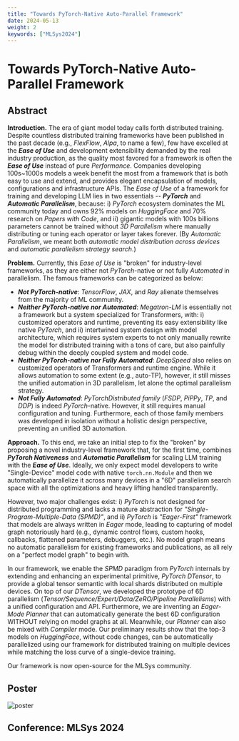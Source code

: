 ```yaml
---
title: "Towards PyTorch-Native Auto-Parallel Framework"
date: 2024-05-13
weight: 2
keywords: ["MLSys2024"]
---
```


# Towards PyTorch-Native Auto-Parallel Framework

## Abstract

**Introduction.**
The era of giant model today calls forth distributed training.
Despite countless distributed training frameworks have been published in the past decade (e.g., _FlexFlow_, _Alpa_, to name a few), 
few have excelled at the _**Ease of Use**_ and development extensibility demanded by the real industry production,
as the quality most favored for a framework is often the _**Ease of Use**_ instead of pure _Performance_. 
Companies developing 100s~1000s models a week benefit the most from a framework that is both easy to use and extend, and provides elegant encapsulation of models, configurations and infrastructure APIs.
The _Ease of Use_ of a framework for training and developing LLM lies in two essentials -- _**PyTorch**_ and _**Automatic Parallelism**_, because: 
i) _PyTorch_ ecosystem dominates the ML community today and owns 92% models on _HuggingFace_ and 70% research on _Papers with Code_, 
and ii) gigantic models with 100s billions parameters cannot be trained without _3D Parallelism_ where manually distributing or tuning each operator or layer takes forever. 
(By _Automatic Parallelism_, we meant both _automatic model distribution across devices_ and _automatic parallelism strategy search_.)

**Problem.**
Currently, this _Ease of Use_ is "broken" for industry-level frameworks, as they are either not _PyTorch_-native or not fully _Automated_ in parallelism.
The famous frameworks can be categorized as below:
- _**Not PyTorch-native**_: _TensorFlow_, _JAX_, and _Ray_ alienate themselves from the majority of ML community.
- _**Neither PyTorch-native nor Automated**_: _Megatron-LM_ is essentially not a framework but a system specialized for Transformers, with:
        i) customized operators and runtime, preventing its easy extensibility like native _PyTorch_,
        and ii) intertwined system design with model architecture, which requires system experts to not only manually rewrite the model for distributed training with a tons of care, but also painfully debug within the deeply coupled system and model code.
- _**Neither PyTorch-native nor Fully Automated**_: _DeepSpeed_ also relies on customized operators of Transformers and runtime engine. 
    While it allows automation to some extent (e.g., auto-TP),
    however, it still misses the unified automation in 3D parallelism, let alone the optimal parallelism strategy.
- _**Not Fully Automated**_: _PyTorchDistributed family_ (_FSDP_, _PiPPy_, _TP_, and _DDP_) is indeed _PyTorch_-native. 
    However, it still requires manual configuration and tuning. Furthermore, each of those family members was developed in isolation without a holistic design perspective, preventing an unified 3D automation.

**Approach.**
To this end, we take an initial step to fix the "broken" by proposing a novel industry-level framework that, for the first time, combines _**PyTorch Nativeness**_ and _**Automatic Parallelism**_ for scaling LLM training with the _**Ease of Use**_. 
Ideally, we only expect model developers to write "Single-Device" model code with native `torch.nn.Module` and then we automatically parallelize it across many devices in a "6D" parallelism search space with all the optimizations and heavy lifting handled transparently.

However, two major challenges exist: 
i) _PyTorch_ is not designed for distributed programming and lacks a mature abstraction for _"Single-Program-Multiple-Data (SPMD)"_,
and ii) _PyTorch_ is _"Eager-First"_ framework that models are always written in _Eager_ mode, leading to capturing of model graph notoriously hard (e.g., dynamic control flows, custom hooks, callbacks, flattened parameters, debuggers, etc.).
No model graph means no automatic parallelism for existing frameworks and publications, as all rely on a "perfect model graph" to begin with.

In our framework, we enable the _SPMD_ paradigm from _PyTorch_ internals by extending and enhancing an experimental primitive, _PyTorch DTensor_, to provide a global tensor semantic with local shards distributed on multiple devices.
On top of our _DTensor_, we developed the prototype of 6D parallelism (_Tensor/Sequence/Expert/Data/ZeRO/Pipeline Parallelisms_) with a unified configuration and API.
Furthermore, we are inventing an _Eager-Mode Planner_ that can automatically generate the best 6D configuration WITHOUT relying on model graphs at all.
Meanwhile, our _Planner_ can also be mixed with _Compiler_ mode.
Our preliminary results show that the top-3 models on _HuggingFace_, without code changes, can be automatically parallelized using our framework for distributed training on multiple devices while matching the loss curve of a single-device training.

Our framework is now open-source for the MLSys community.

## Poster

<img src="../../public/blog/mlsys2024/MLSys24Poster.png" alt="poster"/>

## Conference:  **MLSys 2024**
